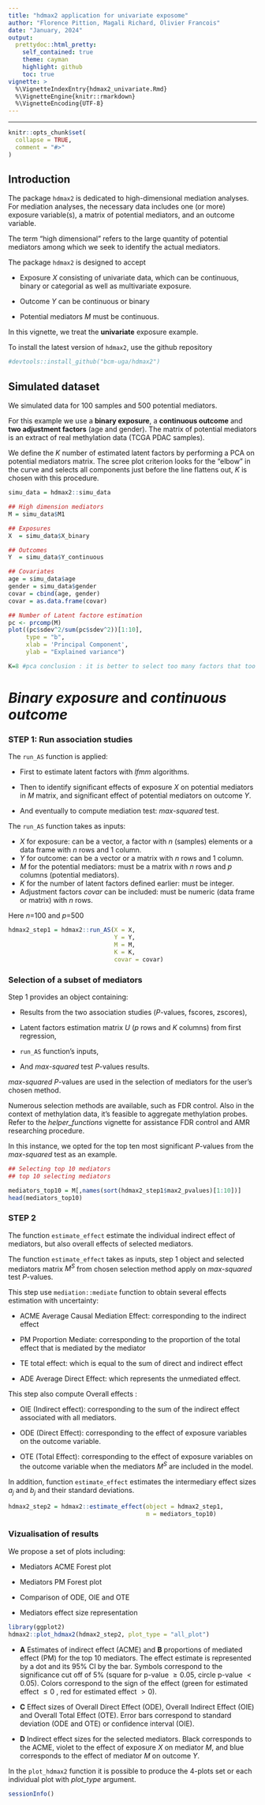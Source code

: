 ```yaml
---
title: "hdmax2 application for univariate exposome"
author: "Florence Pittion, Magali Richard, Olivier Francois"
date: "January, 2024"
output:
  prettydoc::html_pretty:
    self_contained: true
    theme: cayman
    highlight: github
    toc: true
vignette: >
  %\VignetteIndexEntry{hdmax2_univariate.Rmd}
  %\VignetteEngine{knitr::rmarkdown}
  %\VignetteEncoding{UTF-8}
---
```


---

```r
knitr::opts_chunk$set(
  collapse = TRUE,
  comment = "#>"
)
```



## Introduction 


The package  `hdmax2` is dedicated to high-dimensional mediation analyses. For mediation analyses, the necessary data includes one (or more) exposure variable(s), a matrix of potential mediators, and an outcome variable.

The term "high dimensional" refers to the large quantity of potential mediators among which we seek to identify the actual mediators.

The package  `hdmax2` is designed to accept 

- Exposure $X$ consisting of univariate data, which can be continuous, binary or categorial as well as multivariate exposure.

- Outcome $Y$ can be continuous or binary

- Potential mediators $M$ must be continuous.

In this vignette, we treat the **univariate** exposure example.

To install the latest version of `hdmax2`, use the github repository 

```r
#devtools::install_github("bcm-uga/hdmax2")
```


## Simulated dataset

We simulated data for 100 samples and 500 potential mediators.

For this example we use a **binary exposure**, a **continuous outcome** and **two adjustment factors** (age and gender). The matrix of potential mediators is an extract of real methylation data (TCGA PDAC samples).


We define the $K$ number of estimated latent factors by performing a PCA on potential mediators matrix. The scree plot criterion looks for the “elbow” in the curve and selects all components just before the line flattens out, $K$ is chosen with this procedure.


```r

simu_data = hdmax2::simu_data

## High dimension mediators
M = simu_data$M1

## Exposures
X  = simu_data$X_binary

## Outcomes
Y  = simu_data$Y_continuous

## Covariates
age = simu_data$age
gender = simu_data$gender
covar = cbind(age, gender)
covar = as.data.frame(covar)
```

```r
## Number of Latent factore estimation
pc <- prcomp(M)
plot((pc$sdev^2/sum(pc$sdev^2))[1:10],
     type = "b",
     xlab = 'Principal Component',
     ylab = "Explained variance")

K=8 #pca conclusion : it is better to select too many factors that too few
```


#   *Binary exposure* and *continuous outcome*

### STEP 1: Run association studies

The `run_AS` function is applied:

-  First to estimate latent factors with $lfmm$ algorithms.

-  Then to identify significant effects of exposure $X$ on potential mediators in $M$ matrix, and significant effect of potential mediators on outcome $Y$. 

-  And eventually to compute mediation test: *max-squared* test.



The `run_AS` function takes as inputs: 

-  $X$ for exposure: can be a vector, a factor with $n$ (samples) elements or a data frame with  $n$ rows and 1 column.
-  $Y$ for outcome: can be a vector or a matrix with $n$ rows and 1 column.
-  $M$ for the potential mediators: must be a matrix with $n$ rows and $p$ columns (potential mediators).
-  $K$ for the number of latent factors defined earlier: must be integer.
-  Adjustment factors *covar* can be included: must be numeric (data frame or matrix) with $n$ rows.

Here $n$=100 and $p$=500

```r
hdmax2_step1 = hdmax2::run_AS(X = X,
                              Y = Y,
                              M = M, 
                              K = K,
                              covar = covar)
```

### Selection of a subset of mediators

Step 1 provides an object containing:

- Results from the two association studies ($P$-values, fscores, zscores),

- Latent factors estimation matrix $U$ ($p$ rows and $K$ columns) from first regression, 

- `run_AS` function's inputs, 

- And *max-squared* test $P$-values results. 


*max-squared*  $P$-values are used in the selection of mediators for the user's chosen method. 

Numerous selection methods are available, such as FDR control. Also in the context of methylation data, it's feasible to aggregate methylation probes. Refer to the *helper_functions* vignette for assistance FDR control and AMR researching procedure.

In this instance, we opted for the top ten most significant $P$-values from the *max-squared* test as an example.

```r
## Selecting top 10 mediators
## top 10 selecting mediators

mediators_top10 = M[,names(sort(hdmax2_step1$max2_pvalues)[1:10])]
head(mediators_top10)
```

### STEP 2

The function `estimate_effect` estimate the individual indirect effect of mediators, but also overall effects of selected mediators.

The function `estimate_effect` takes as inputs, step 1 object and selected mediators matrix $M^S$ from chosen selection method apply on *max-squared* test $P$-values.

This step use `mediation::mediate` function to obtain several effects estimation with uncertainty:

- ACME Average Causal Mediation Effect: corresponding to the indirect effect

- PM Proportion Mediate: corresponding to the proportion of the total effect that is mediated by the mediator

- TE total effect: which is equal to the sum of direct and indirect effect

- ADE Average Direct Effect: which represents the unmediated effect.

This step also compute Overall effects : 

- OIE (Indirect effect): corresponding to the sum of the indirect effect associated with all mediators.

- ODE (Direct Effect): corresponding to the effect of exposure variables on the outcome variable.

- OTE (Total Effect): corresponding to the effect of exposure variables on the outcome variable when the mediators $M^S$ are included in the model.

In addition, function `estimate_effect` estimates the intermediary effect sizes  $a_j$ and $b_j$ and their standard deviations.

```r

hdmax2_step2 = hdmax2::estimate_effect(object = hdmax2_step1,
                                       m = mediators_top10)
```

### Vizualisation of results

We propose a set of plots including:

- Mediators ACME Forest plot

- Mediators PM Forest plot

- Comparison of ODE, OIE and OTE

- Mediators effect size representation


```r
library(ggplot2)
hdmax2::plot_hdmax2(hdmax2_step2, plot_type = "all_plot")

```


   - **A** Estimates of indirect effect (ACME) and **B** proportions of mediated effect (PM) for the top 10 mediators. The effect estimate is represented by a dot and its 95\% CI by the bar. Symbols correspond to the significance cut off of 5\%  (square for p-value $\geq 0.05$, circle p-value $< 0.05$). Colors correspond to the sign of the effect (green for estimated effect $\leq 0$ , red for estimated effect $> 0$). 
   
   - **C** Effect sizes of Overall Direct Effect (ODE), Overall Indirect Effect (OIE) and Overall Total Effect (OTE). Error bars correspond to standard deviation (ODE and OTE) or confidence interval (OIE). 
    
   - **D** Indirect effect sizes for the selected mediators. Black corresponds to the ACME, violet to the effect of exposure $X$ on mediator $M$, and blue corresponds to the effect of mediator $M$ on outcome $Y$.

In the `plot_hdmax2` function it is possible to produce the 4-plots set or each individual plot with *plot_type* argument.


```r
sessionInfo()
```